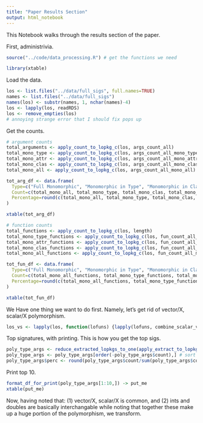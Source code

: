 ```yaml
---
title: "Paper Results Section"
output: html_notebook
---
```


This Notebook walks through the results section of the paper.

First, administrivia.
```r
source("../code/data_processing.R") # get the functions we need

library(xtable)
```

Load the data.
```r
los <- list.files("../data/full_sigs", full.names=TRUE)
names <- list.files("../data/full_sigs")
names(los) <- substr(names, 1, nchar(names)-4)
los <- lapply(los, readRDS)
los <- remove_empties(los)
# annoying strange error that I should fix pops up
```

Get the counts.
```r
# argument counts
total_arguments <- apply_count_to_lopkg_c(los, args_count_all)
total_mono_type <- apply_count_to_lopkg_c(los, args_count_all_mono_type)
total_mono_attr <- apply_count_to_lopkg_c(los, args_count_all_mono_attr_pattern)
total_mono_clas <- apply_count_to_lopkg_c(los, args_count_all_mono_class)
total_mono_all <- apply_count_to_lopkg_c(los, args_count_all_mono_all)
```

```r
tot_arg_df <- data.frame(
  Type=c("Full Monomorphic", "Monomorphic in Type", "Monomorphic in Class", "Monomorphic in Attribute Pattern", "Total Seen"),
  Count=c(total_mono_all, total_mono_type, total_mono_clas, total_mono_attr, total_arguments),
  Percentage=round(c(total_mono_all, total_mono_type, total_mono_clas, total_mono_attr, total_arguments) / total_arguments * 100, 2)
)

xtable(tot_arg_df)
```

```r
# function counts
total_functions <- apply_count_to_lopkg_c(los, length)
total_mono_type_functions <- apply_count_to_lopkg_c(los, fun_count_all_mono_type)
total_mono_attr_functions <- apply_count_to_lopkg_c(los, fun_count_all_mono_attr_pattern)
total_mono_clas_functions <- apply_count_to_lopkg_c(los, fun_count_all_mono_class)
total_mono_all_functions <- apply_count_to_lopkg_c(los, fun_count_all_mono_all)
```

```r
tot_fun_df <- data.frame(
  Type=c("Full Monomorphic", "Monomorphic in Type", "Monomorphic in Class", "Monomorphic in Attribute Pattern", "Total Seen"),
  Count=c(total_mono_all_functions, total_mono_type_functions, total_mono_clas_functions, total_mono_attr_functions, total_functions),
  Percentage=round(c(total_mono_all_functions, total_mono_type_functions, total_mono_clas_functions, total_mono_attr_functions, total_functions) / total_functions * 100, 2)
)

xtable(tot_fun_df)
```

We Have one thing we want to do first.
Namely, let's get rid of vector/X, scalar/X polymorphism.
```r
los_vs <- lapply(los, function(lofuns) {lapply(lofuns, combine_scalar_vector_where_appropriate)})
```

Top signatures, with printing.
This is how you get the top sigs.
```r
poly_type_args <- reduce_extracted_lopkgs_to_one(apply_extract_to_lopkg(los, extract_poly_type_args))
poly_type_args <- poly_type_args[order(-poly_type_args$count),] # sort by count
poly_type_args$perc <- round(poly_type_args$count/sum(poly_type_args$count) * 100, 2)
```

Print top 10.
```r
format_df_for_print(poly_type_args[1:10,]) -> put_me
xtable(put_me)
```

Now, having noted that:
(1) vector/X, scalar/X is common, and
(2) ints and doubles are basically interchangable
while noting that together these make up a huge portion of the polymorphism, we transform.
```r

```

